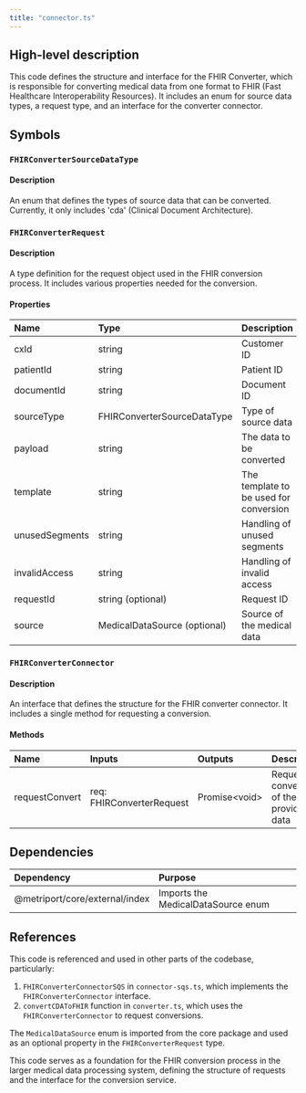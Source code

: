 ```yaml
---
title: "connector.ts"
---
```


## High-level description
This code defines the structure and interface for the FHIR Converter, which is responsible for converting medical data from one format to FHIR (Fast Healthcare Interoperability Resources). It includes an enum for source data types, a request type, and an interface for the converter connector.

## Symbols

### `FHIRConverterSourceDataType`
#### Description
An enum that defines the types of source data that can be converted. Currently, it only includes 'cda' (Clinical Document Architecture).

### `FHIRConverterRequest`
#### Description
A type definition for the request object used in the FHIR conversion process. It includes various properties needed for the conversion.

#### Properties
| Name | Type | Description |
|:-----|:-----|:------------|
| cxId | string | Customer ID |
| patientId | string | Patient ID |
| documentId | string | Document ID |
| sourceType | FHIRConverterSourceDataType | Type of source data |
| payload | string | The data to be converted |
| template | string | The template to be used for conversion |
| unusedSegments | string | Handling of unused segments |
| invalidAccess | string | Handling of invalid access |
| requestId | string (optional) | Request ID |
| source | MedicalDataSource (optional) | Source of the medical data |

### `FHIRConverterConnector`
#### Description
An interface that defines the structure for the FHIR converter connector. It includes a single method for requesting a conversion.

#### Methods
| Name | Inputs | Outputs | Description |
|:-----|:-------|:--------|:------------|
| requestConvert | req: FHIRConverterRequest | Promise&lt;void&gt; | Requests a conversion of the provided data |

## Dependencies
| Dependency | Purpose |
|:-----------|:--------|
| @metriport/core/external/index | Imports the MedicalDataSource enum |

## References
This code is referenced and used in other parts of the codebase, particularly:
1. `FHIRConverterConnectorSQS` in `connector-sqs.ts`, which implements the `FHIRConverterConnector` interface.
2. `convertCDAToFHIR` function in `converter.ts`, which uses the `FHIRConverterConnector` to request conversions.

The `MedicalDataSource` enum is imported from the core package and used as an optional property in the `FHIRConverterRequest` type.

This code serves as a foundation for the FHIR conversion process in the larger medical data processing system, defining the structure of requests and the interface for the conversion service.